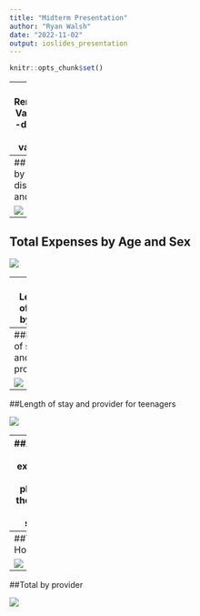 ```yaml
---
title: "Midterm Presentation"
author: "Ryan Walsh"
date: "2022-11-02"
output: ioslides_presentation
---
```


```r
knitr::opts_chunk$set()
```
---
## Renaming Variables
-defining sex variable

```r
df1$sex1 <- case_when(df1$sex == 1 ~ 'male',df1$sex == 2 ~ 'female', df1$sex == 9 ~'Other')
```


-defining providers by name
```r
df1$provider1 <- case_when(df1$provider == 7201 ~ "Newport", df1$provider == 7202 ~ "St. Joseph Health Services of RI",df1$provider == 7203 ~ "Memorial",df1$provider == 7204 ~ "Miriam",df1$provider == 7205 ~ "Rhode Island Hospital",df1$provider == 7206 ~ "Roger Williams",df1$provider == 7209 ~ "South County",df1$provider == 7210 ~ "Kent County",df1$provider == 7211 ~ "Westerly",df1$provider == 7212 ~ "Rehab of RI",df1$provider == 7213 ~ "Landmark Medical Center",df1$provider == 7214 ~ "Women and Infants",df1$provider == 7215 ~ "Bradley",df1$provider == 7216 ~ "Butler",)
```

---
## Count by discharge and sex

![](Dispotion.png)
---
## Total Expenses by Age and Sex
![](AgevTot.png)

---
## Length of stay by age

![](AgevLos.png)

---
##Length of stay and provider

![](LosProv.png)

---
##Length of stay and provider for teenagers

![](LosProvTeen.png)

---
##Average total expenses by physical therapy in local states

![](pysical_therapy.png)

---
##Total by Hospital

![](TotbyHos.png)

---
##Total by provider

![](TotvProv.png)